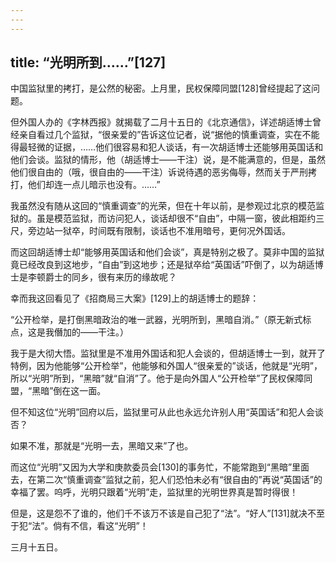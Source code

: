 ```yaml
---
---
---
```

title: “光明所到……”[127]
---




中国监狱里的拷打，是公然的秘密。上月里，民权保障同盟[128]曾经提起了这问题。

但外国人办的《字林西报》就揭载了二月十五日的《北京通信》，详述胡适博士曾经亲自看过几个监狱，“很亲爱的”告诉这位记者，说“据他的慎重调查，实在不能得最轻微的证据，……他们很容易和犯人谈话，有一次胡适博士还能够用英国话和他们会谈。监狱的情形，他（胡适博士——干注）说，是不能满意的，但是，虽然他们很自由的（哦，很自由的——干注）诉说待遇的恶劣侮辱，然而关于严刑拷打，他们却连一点儿暗示也没有。……”

我虽然没有随从这回的“慎重调查”的光荣，但在十年以前，是参观过北京的模范监狱的。虽是模范监狱，而访问犯人，谈话却很不“自由”，中隔一窗，彼此相距约三尺，旁边站一狱卒，时间既有限制，谈话也不准用暗号，更何况外国话。

而这回胡适博士却“能够用英国话和他们会谈”，真是特别之极了。莫非中国的监狱竟已经改良到这地步，“自由”到这地步；还是狱卒给“英国话”吓倒了，以为胡适博士是李顿爵士的同乡，很有来历的缘故呢？

幸而我这回看见了《招商局三大案》[129]上的胡适博士的题辞：

“公开检举，是打倒黑暗政治的唯一武器，光明所到，黑暗自消。”（原无新式标点，这是我僭加的——干注。）

我于是大彻大悟。监狱里是不准用外国话和犯人会谈的，但胡适博士一到，就开了特例，因为他能够“公开检举”，他能够和外国人“很亲爱的”谈话，他就是“光明”，所以“光明”所到，“黑暗”就“自消”了。他于是向外国人“公开检举”了民权保障同盟，“黑暗”倒在这一面。

但不知这位“光明”回府以后，监狱里可从此也永远允许别人用“英国话”和犯人会谈否？

如果不准，那就是“光明一去，黑暗又来”了也。

而这位“光明”又因为大学和庚款委员会[130]的事务忙，不能常跑到“黑暗”里面去，在第二次“慎重调查”监狱之前，犯人们恐怕未必有“很自由的”再说“英国话”的幸福了罢。呜呼，光明只跟着“光明”走，监狱里的光明世界真是暂时得很！

但是，这是怨不了谁的，他们千不该万不该是自己犯了“法”。“好人”[131]就决不至于犯“法”。倘有不信，看这“光明”！

三月十五日。